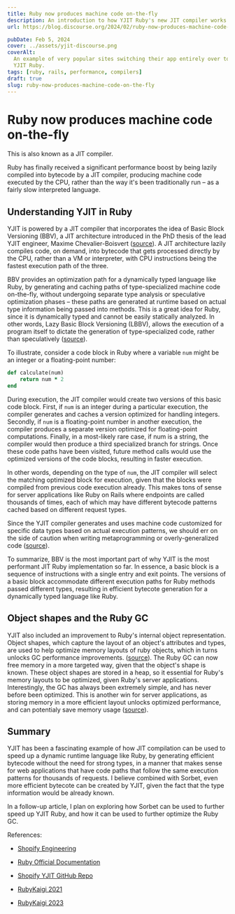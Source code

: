 ```yaml
---
title: Ruby now produces machine code on-the-fly
description: An introduction to how YJIT Ruby's new JIT compiler works
url: https://blog.discourse.org/2024/02/ruby-now-produces-machine-code-on-the-fly/

pubDate: Feb 5, 2024
cover: ../assets/yjit-discourse.png
coverAlt:
  An example of very popular sites switching their app entirely over to the new
  YJIT Ruby.
tags: [ruby, rails, performance, compilers]
draft: true
slug: ruby-now-produces-machine-code-on-the-fly
---
```



# Ruby now produces machine code on-the-fly

This is also known as a JIT compiler.

Ruby has finally received a significant performance boost by being lazily
compiled into bytecode by a JIT compiler, producing machine code executed by the
CPU, rather than the way it's been traditionally run – as a fairly slow
interpreted language.

## Understanding YJIT in Ruby

YJIT is powered by a JIT compiler that incorporates the idea of Basic Block
Versioning (BBV), a JIT architecture introduced in the PhD thesis of the lead
YJIT engineer, Maxime Chevalier-Boisvert
([source](https://arxiv.org/pdf/1411.0352v1)). A JIT architecture lazily
compiles code, on demand, into bytecode that gets processed directly by the CPU,
rather than a VM or interpreter, with CPU instructions being the fastest
execution path of the three.

BBV provides an optimization path for a dynamically typed language like Ruby, by
generating and caching paths of type-specialized machine code on-the-fly,
without undergoing separate type analysis or speculative optimization phases –
these paths are generated at runtime based on actual type information being
passed into methods. This is a great idea for Ruby, since it is dynamically
typed and cannot be easily statically analyzed. In other words, Lazy Basic Block
Versioning (LBBV), allows the execution of a program itself to dictate the
generation of type-specialized code, rather than speculatively
([source](https://docs.ruby-lang.org/en/master/yjit/yjit_md.html)).

To illustrate, consider a code block in Ruby where a variable `num` might be an
integer or a floating-point number:

```ruby
def calculate(num)
    return num * 2
end
```

During execution, the JIT compiler would create two versions of this basic code
block. First, if `num` is an integer during a particular execution, the compiler
generates and caches a version optimized for handling integers. Secondly, if
`num` is a floating-point number in another execution, the compiler produces a
separate version optimized for floating-point computations. Finally, in a
most-likely rare case, if num is a string, the compiler would then produce a
third specialized branch for strings. Once these code paths have been visited,
future method calls would use the optimized versions of the code blocks,
resulting in faster execution.

In other words, depending on the type of `num`, the JIT compiler will select the
matching optimized block for execution, given that the blocks were compiled from
previous code execution already. This makes tons of sense for server
applications like Ruby on Rails where endpoints are called thousands of times,
each of which may have different bytecode patterns cached based on different
request types.

Since the YJIT compiler generates and uses machine code customized for specific
data types based on actual execution patterns, we should err on the side of
caution when writing metaprogramming or overly-generalized code
([source](https://www-labs.iro.umontreal.ca/~feeley/papers/SaleilFeeleyVMIL18.pdf)).

To summarize, BBV is the most important part of why YJIT is the most performant
JIT Ruby implementation so far. In essence, a basic block is a sequence of
instructions with a single entry and exit points. The versions of a basic block
accommodate different execution paths for Ruby methods passed different types,
resulting in efficient bytecote generation for a dynamically typed language like
Ruby.

## Object shapes and the Ruby GC

YJIT also included an improvement to Ruby's internal object representation.
Object shapes, which capture the layout of an object's attributes and types, are
used to help optimize memory layouts of ruby objects, which in turns unlocks GC
performance improvements.
([source](https://rubykaigi.org/2021-takeout/data/slides/Maxime-YJIT-RubyKaigi-2021-slides.pdf)).
The Ruby GC can now free memory in a more targeted way, given that the object's
shape is known. These object shapes are stored in a heap, so it essential for
Ruby's memory layouts to be optimized, given Ruby's server applications.
Interestingly, the GC has always been extremely simple, and has never before
been optimized. This is another win for server applications, as storing memory
in a more efficient layout unlocks optimized performance, and can potentialy
save memory usage
([source](https://rubykaigi.org/2023/presentations/maximecb.html)).

## Summary

YJIT has been a fascinating example of how JIT compilation can be used to speed
up a dynamic runtime language like Ruby, by generating efficient bytecode
without the need for strong types, in a manner that makes sense for web
applications that have code paths that follow the same execution patterns for
thousands of requests. I believe combined with Sorbet, even more efficient
bytecote can be created by YJIT, given the fact that the type information would
be already known.

In a follow-up article, I plan on exploring how Sorbet can be used to further
speed up YJIT Ruby, and how it can be used to further optimize the Ruby GC.

References:

- [Shopify Engineering](https://shopify.engineering/ruby-yjit-is-production-ready)

- [Ruby Official Documentation](https://docs.ruby-lang.org/en/master/yjit/yjit_md.html)

- [Shopify YJIT GitHub Repo](https://github.com/Shopify/yjit)

- [RubyKaigi 2021](https://rubykaigi.org/2021-takeout/data/slides/Maxime-YJIT-RubyKaigi-2021-slides.pdf)

- [RubyKaigi 2023](https://rubykaigi.org/2023/presentations/maximecb.html)
